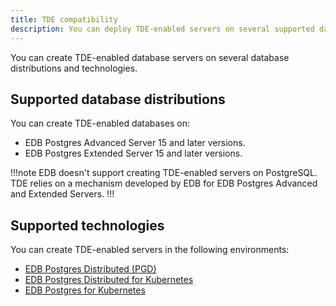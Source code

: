 ```yaml
---
title: TDE compatibility
description: You can deploy TDE-enabled servers on several supported database distributions and technologies.
---
```


You can create TDE-enabled database servers on several database distributions and technologies.

## Supported database distributions

You can create TDE-enabled databases on: 

- EDB Postgres Advanced Server 15 and later versions.
- EDB Postgres Extended Server 15 and later versions. 

!!!note 
   EDB doesn't support creating TDE-enabled servers on PostgreSQL. TDE relies on a mechanism developed by EDB for EDB Postgres Advanced and Extended Servers.
!!!

## Supported technologies

You can create TDE-enabled servers in the following environments: 

- [EDB Postgres Distributed (PGD)](/pgd/latest/)
- [EDB Postgres Distributed for Kubernetes](/postgres_distributed_for_kubernetes/latest/) 
- [EDB Postgres for Kubernetes](/postgres_for_kubernetes/latest/)
